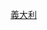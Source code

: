 {{Year by category
|m=2
|c=0
|d=1
|y=4
|cat=義大利動力運動
|subcat=2014年義大利體育
|sortkey=動力運動
|parent=各年份義大利動力運動
}}

[[Category:2014年動力運動|義大利]]